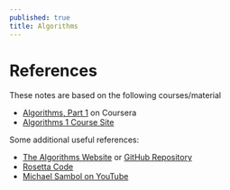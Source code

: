 ```yaml
---
published: true
title: Algorithms
---
```


# References

These notes are based on the following courses/material

- [Algorithms, Part 1](https://www.coursera.org/learn/algorithms-part1/) on Coursera
- [Algorithms 1 Course Site](https://algs4.cs.princeton.edu/)

Some additional useful references:

- [The Algorithms Website](https://the-algorithms.com/) or [GitHub Repository](https://github.com/TheAlgorithms)
- [Rosetta Code](https://rosettacode.org/)
- [Michael Sambol on YouTube](https://www.youtube.com/@MichaelSambol)
